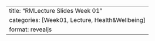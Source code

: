 ---
title: "RMLecture Slides Week 01"
categories: [Week01, Lecture, Health&Wellbeing]
format: revealjs
---